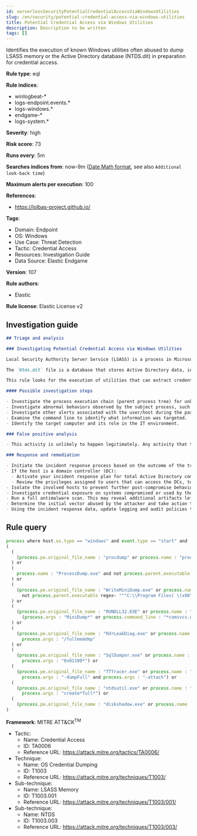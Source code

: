 ```yaml
---
id: serverlessSecurityPotentialCredentialAccessViaWindowsUtilities
slug: /en/security/potential-credential-access-via-windows-utilities
title: Potential Credential Access via Windows Utilities
description: Description to be written
tags: []
---
```


<div id="potential-credential-access-via-windows-utilities"></div>

Identifies the execution of known Windows utilities often abused to dump LSASS memory or the Active Directory database (NTDS.dit) in preparation for credential access.

**Rule type**: eql

**Rule indices**: 

* winlogbeat-*
* logs-endpoint.events.*
* logs-windows.*
* endgame-*
* logs-system.*

**Severity**: high

**Risk score**: 73

**Runs every**: 5m

**Searches indices from**: now-9m ([Date Math format](((ref))/common-options.html#date-math), see also <DocLink id="serverlessSecurityRulesUiCreate" section="set-the-rules-schedule">`Additional look-back time`</DocLink>)

**Maximum alerts per execution**: 100

**References**: 

* https://lolbas-project.github.io/

**Tags**: 

* Domain: Endpoint
* OS: Windows
* Use Case: Threat Detection
* Tactic: Credential Access
* Resources: Investigation Guide
* Data Source: Elastic Endgame

**Version**: 107

**Rule authors**: 

* Elastic

**Rule license**: Elastic License v2

## Investigation guide

```markdown
## Triage and analysis

### Investigating Potential Credential Access via Windows Utilities

Local Security Authority Server Service (LSASS) is a process in Microsoft Windows operating systems that is responsible for enforcing security policy on the system. It verifies users logging on to a Windows computer or server, handles password changes, and creates access tokens.

The `Ntds.dit` file is a database that stores Active Directory data, including information about user objects, groups, and group membership.

This rule looks for the execution of utilities that can extract credential data from the LSASS memory and Active Directory `Ntds.dit` file.

#### Possible investigation steps

- Investigate the process execution chain (parent process tree) for unknown processes. Examine their executable files for prevalence, whether they are located in expected locations, and if they are signed with valid digital signatures.
- Investigate abnormal behaviors observed by the subject process, such as network connections, registry or file modifications, and any spawned child processes.
- Investigate other alerts associated with the user/host during the past 48 hours.
- Examine the command line to identify what information was targeted.
- Identify the target computer and its role in the IT environment.

### False positive analysis

- This activity is unlikely to happen legitimately. Any activity that triggered the alert and is not inherently malicious must be monitored by the security team.

### Response and remediation

- Initiate the incident response process based on the outcome of the triage.
- If the host is a domain controller (DC):
  - Activate your incident response plan for total Active Directory compromise.
  - Review the privileges assigned to users that can access the DCs, to ensure that the least privilege principle is being followed and to reduce the attack surface.
- Isolate the involved hosts to prevent further post-compromise behavior.
- Investigate credential exposure on systems compromised or used by the attacker to ensure all compromised accounts are identified. Reset passwords for these accounts and other potentially compromised credentials, such as email, business systems, and web services.
- Run a full antimalware scan. This may reveal additional artifacts left in the system, persistence mechanisms, and malware components.
- Determine the initial vector abused by the attacker and take action to prevent reinfection through the same vector.
- Using the incident response data, update logging and audit policies to improve the mean time to detect (MTTD) and the mean time to respond (MTTR).
```

## Rule query

```js
process where host.os.type == "windows" and event.type == "start" and
(
  (
    (process.pe.original_file_name : "procdump" or process.name : "procdump.exe") and process.args : "-ma"
  ) or
  (
    process.name : "ProcessDump.exe" and not process.parent.executable regex~ """C:\\Program Files( \(x86\))?\\Cisco Systems\\.*"""
  ) or
  (
    (process.pe.original_file_name : "WriteMiniDump.exe" or process.name : "WriteMiniDump.exe") and
      not process.parent.executable regex~ """C:\\Program Files( \(x86\))?\\Steam\\.*"""
  ) or
  (
    (process.pe.original_file_name : "RUNDLL32.EXE" or process.name : "RUNDLL32.exe") and
      (process.args : "MiniDump*" or process.command_line : "*comsvcs.dll*#24*")
  ) or
  (
    (process.pe.original_file_name : "RdrLeakDiag.exe" or process.name : "RdrLeakDiag.exe") and
      process.args : "/fullmemdmp"
  ) or
  (
    (process.pe.original_file_name : "SqlDumper.exe" or process.name : "SqlDumper.exe") and
      process.args : "0x01100*") or
  (
    (process.pe.original_file_name : "TTTracer.exe" or process.name : "TTTracer.exe") and
      process.args : "-dumpFull" and process.args : "-attach") or
  (
    (process.pe.original_file_name : "ntdsutil.exe" or process.name : "ntdsutil.exe") and
      process.args : "create*full*") or
  (
    (process.pe.original_file_name : "diskshadow.exe" or process.name : "diskshadow.exe") and process.args : "/s")
)

```

**Framework**: MITRE ATT&CK<sup>TM</sup>

* Tactic:
    * Name: Credential Access
    * ID: TA0006
    * Reference URL: https://attack.mitre.org/tactics/TA0006/
* Technique:
    * Name: OS Credential Dumping
    * ID: T1003
    * Reference URL: https://attack.mitre.org/techniques/T1003/
* Sub-technique:
    * Name: LSASS Memory
    * ID: T1003.001
    * Reference URL: https://attack.mitre.org/techniques/T1003/001/
* Sub-technique:
    * Name: NTDS
    * ID: T1003.003
    * Reference URL: https://attack.mitre.org/techniques/T1003/003/

